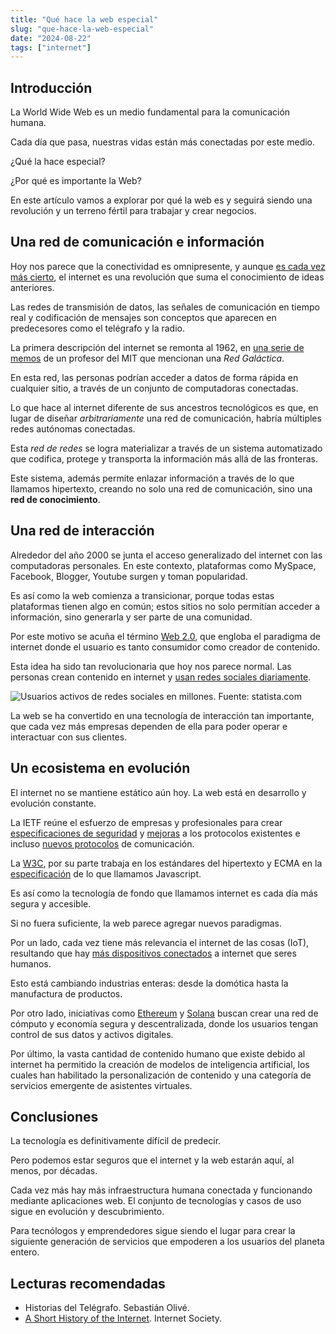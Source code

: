 ```yaml
---
title: "Qué hace la web especial"
slug: "que-hace-la-web-especial"
date: "2024-08-22"
tags: ["internet"]
---
```


## Introducción

La World Wide Web es un medio fundamental para la comunicación humana.

Cada día que pasa, nuestras vidas están más conectadas por este medio.

¿Qué la hace especial?

¿Por qué es importante la Web?

En este artículo vamos a explorar por qué la web es y seguirá siendo una revolución y un terreno fértil para trabajar y crear negocios.

## Una red de comunicación e información

Hoy nos parece que la conectividad es omnipresente, y aunque [es cada vez más cierto](https://wearesocial.com/es/blog/2024/04/informe-digital-global-abril-2024/#:~:text=Los%20usuarios%20de%20Internet%20han,la%20Tierra%20est%C3%A1n%20ahora%20conectados.), el internet es una revolución que suma el conocimiento de ideas anteriores.

Las redes de transmisión de datos, las señales de comunicación en tiempo real y codificación de mensajes son conceptos que aparecen en predecesores como el telégrafo y la radio.

La primera descripción del internet se remonta al 1962, en [una serie de memos](https://en.wikipedia.org/wiki/Intergalactic_Computer_Network) de un profesor del MIT que mencionan una *Red Galáctica*.

En esta red, las personas podrían acceder a datos de forma rápida en cualquier sitio, a través de un conjunto de computadoras conectadas.

Lo que hace al internet diferente de sus ancestros tecnológicos es que, en lugar de diseñar *arbitrariamente* una red de comunicación, habría múltiples redes autónomas conectadas.

Esta *red de redes* se logra materializar a través de un sistema automatizado que codifica, protege y transporta la información más allá de las fronteras.

Este sistema, además permite enlazar información a través de lo que llamamos hipertexto, creando no solo una red de comunicación, sino una **red de conocimiento**.

## Una red de interacción

Alrededor del año 2000 se junta el acceso generalizado del internet con las computadoras personales. En este contexto, plataformas como MySpace, Facebook, Blogger, Youtube surgen y toman popularidad.

Es así como la web comienza a transicionar, porque todas estas plataformas tienen algo en común; estos sitios no solo permitían acceder a información, sino generarla y ser parte de una comunidad.

Por este motivo se acuña el término [Web 2.0](https://www.oreilly.com/pub/a/web2/archive/what-is-web-20.html), que engloba el paradigma de internet donde el usuario es tanto consumidor como creador de contenido. 

Esta idea ha sido tan revolucionaria que hoy nos parece normal. Las personas crean contenido en internet y [usan redes sociales diariamente](https://es.statista.com/estadisticas/600712/ranking-mundial-de-redes-sociales-por-numero-de-usuarios/).

![Usuarios activos de redes sociales en millones. Fuente: statista.com](/2024-24-08-que-hace-la-web-especial/millones-usuarios.png)


La web se ha convertido en una tecnología de interacción tan importante, que cada vez más empresas dependen de ella para poder operar e interactuar con sus clientes.

## Un ecosistema en evolución

El internet no se mantiene estático aún hoy. La web está en desarrollo y evolución constante.

La IETF reúne el esfuerzo de empresas y profesionales para crear [especificaciones de seguridad](https://datatracker.ietf.org/doc/html/rfc7519) y [mejoras](https://datatracker.ietf.org/doc/html/rfc6455) a los protocolos existentes e incluso [nuevos protocolos](https://datatracker.ietf.org/doc/html/rfc9114) de comunicación.

La [W3C](https://www.w3.org/), por su parte trabaja en los estándares del hipertexto y ECMA en la [especificación](https://ecma-international.org/technical-committees/tc39/) de lo que llamamos Javascript.

Es así como la tecnología de fondo que llamamos internet es cada día más segura y accesible.

Si no fuera suficiente, la web parece agregar nuevos paradigmas.

Por un lado, cada vez tiene más relevancia el internet de las cosas (IoT), resultando que hay [más dispositivos conectados](https://es.statista.com/temas/9795/el-uso-de-internet-en-el-mundo/#editorsPicks) a internet que seres humanos.

Esto está cambiando industrias enteras: desde la domótica hasta la manufactura de productos.

Por otro lado, iniciativas como [Ethereum](https://ethereum.org/) y [Solana](https://solana.com/) buscan crear una red de cómputo y economía segura y descentralizada, donde los usuarios tengan control de sus datos y activos digitales.

Por último, la vasta cantidad de contenido humano que existe debido al internet ha permitido la creación de modelos de inteligencia artificial, los cuales han habilitado la personalización de contenido y una categoría de servicios emergente de asistentes virtuales.

## Conclusiones

La tecnología es definitivamente difícil de predecir.

Pero podemos estar seguros que el internet y la web estarán aquí, al menos, por décadas.

Cada vez más hay más infraestructura humana conectada y funcionando mediante aplicaciones web. El conjunto de tecnologías y casos de uso sigue en evolución y descubrimiento.

Para tecnólogos y emprendedores sigue siendo el lugar para crear la siguiente generación de servicios que empoderen a los usuarios del planeta entero.

## Lecturas recomendadas

* Historias del Telégrafo. Sebastián Olivé.
* [A Short History of the Internet](https://www.internetsociety.org/internet/history-internet/?gad_source=1&gclid=CjwKCAjwxNW2BhAkEiwA24Cm9FXkWMvknYezBxppCnOQd-5nT5pL5qvP-FTzMx6Gm3r4lh4X4ZSgyxoCxyAQAvD_BwE). Internet Society.